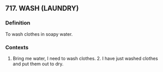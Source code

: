 ## 717. WASH (LAUNDRY)
### Definition
To wash clothes in soapy water.

### Contexts
1. Bring me water, I need to wash clothes. 2. I have just washed clothes and put them out to dry.

